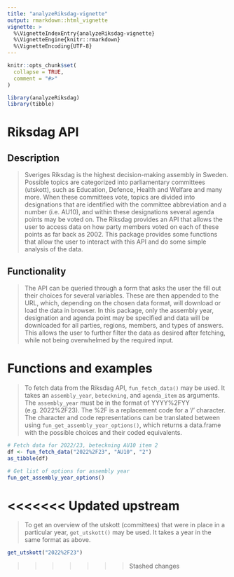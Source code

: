 ```yaml
---
title: "analyzeRiksdag-vignette"
output: rmarkdown::html_vignette
vignette: >
  %\VignetteIndexEntry{analyzeRiksdag-vignette}
  %\VignetteEngine{knitr::rmarkdown}
  %\VignetteEncoding{UTF-8}
---
```


```r
knitr::opts_chunk$set(
  collapse = TRUE,
  comment = "#>"
)
```

```r
library(analyzeRiksdag)
library(tibble)
```

# Riksdag API
## Description
> Sveriges Riksdag is the highest decision-making assembly in Sweden. Possible topics are categorized into parliamentary committees (utskott), such as Education, Defence, Health and Welfare and many more. When these committees vote, topics are divided into designations that are identified with the committee abbreviation and a number (i.e. AU10), and within these designations several agenda points may be voted on. The Riksdag provides an API that allows the user to access data on how party members voted on each of these points as far back as 2002. This package provides some functions that allow the user to interact with this API and do some simple analysis of the data.

## Functionality
> The API can be queried through a form that asks the user the fill out their choices for several variables. These are then appended to the URL, which, depending on the chosen data format, will download or load the data in browser. In this package, only the assembly year, designation and agenda point may be specified and data will be downloaded for all parties, regions, members, and types of answers. This allows the user to further filter the data as desired after fetching, while not being overwhelmed by the required input. 

# Functions and examples
> To fetch data from the Riksdag API, `fun_fetch_data()` may be used. It takes an `assembly_year`, `beteckning`, and `agenda_item` as arguments. The `assembly_year` must be in the format of YYYY%2FYY (e.g. 2022%2F23). The %2F is a replacement code for a '/' character. The character and code representations can be translated between using `fun_get_assembly_year_options()`, which returns a data.frame with the possible choices and their coded equivalents. 

```r
# Fetch data for 2022/23, beteckning AU10 item 2
df <- fun_fetch_data("2022%2F23", "AU10", "2")
as_tibble(df)

# Get list of options for assembly year
fun_get_assembly_year_options()
```

<<<<<<< Updated upstream
=======
> To get an overview of the utskott (committees) that were in place in a particular year, `get_utskott()` may be used. It takes a year in the same format as above.

```r
get_utskott("2022%2F23")
```

> 


>>>>>>> Stashed changes
